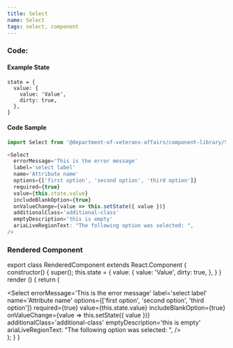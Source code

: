 ```yaml
---
title: Select
name: Select
tags: select, component
---
```



### Code:

#### Example State

```
state = {
  value: {
    value: 'Value',
    dirty: true,
  },
}
```

#### Code Sample

```javascript
import Select from '@department-of-veterans-affairs/component-library/Select'

<Select
  errorMessage='This is the error message'
  label='select label'
  name='Attribute name'
  options={['first option', 'second option', 'third option']}
  required={true}
  value={this.state.value}
  includeBlankOption={true}
  onValueChange={value => this.setState({ value })}
  additionalClass='additional-class'
  emptyDescription='this is empty'
  ariaLiveRegionText: "The following option was selected: ",
/>
```

### Rendered Component

export class RenderedComponent extends React.Component {
  constructor() {
    super();
    this.state = {
      value: {
        value: 'Value',
        dirty: true,
      },
    }
  }
  render () {
    return (
      <div className="site-c-reactcomp__rendered">
        <Select
          errorMessage='This is the error message'
          label='select label'
          name='Attribute name'
          options={['first option', 'second option', 'third option']}
          required={true}
          value={this.state.value}
          includeBlankOption={true}
          onValueChange={value => this.setState({ value })}
          additionalClass='additional-class'
          emptyDescription='this is empty'
          ariaLiveRegionText: "The following option was selected: ",
        />
      </div>
    );
  }
}
<RenderedComponent />